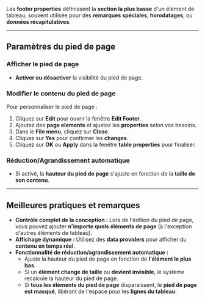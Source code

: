 Les **footer properties** définissent la **section la plus basse** d'un élément de tableau, souvent utilisée pour des **remarques spéciales**, **horodatages**, ou **données récapitulatives**.

***

## **Paramètres du pied de page**

### **Afficher le pied de page**

* **Activer ou désactiver** la visibilité du pied de page.

### **Modifier le contenu du pied de page**

Pour personnaliser le pied de page :

1. Cliquez sur **Edit** pour ouvrir la fenêtre **Edit Footer**.
2. Ajoutez des **page elements** et ajustez les **properties** selon vos besoins.
3. Dans le **File menu**, cliquez sur **Close**.
4. Cliquez sur **Yes** pour confirmer les **changes**.
5. Cliquez sur **OK** ou **Apply** dans la fenêtre **table properties** pour finaliser.

### **Réduction/Agrandissement automatique**

* Si activé, la **hauteur du pied de page** s'ajuste en fonction de la **taille de son contenu**.

***

## **Meilleures pratiques et remarques**

* **Contrôle complet de la conception :** Lors de l'édition du pied de page, vous pouvez ajouter **n'importe quels éléments de page** (à l'exception d'autres éléments de tableau).
* **Affichage dynamique :** Utilisez des **data providers** pour afficher du **contenu en temps réel**.
* **Fonctionnalité de réduction/agrandissement automatique :**
  * Ajuste la hauteur du pied de page en fonction de **l'élément le plus bas**.
  * Si un **élément change de taille** ou **devient invisible**, le système recalcule la hauteur du pied de page.
  * Si **tous les éléments du pied de page** disparaissent, le **pied de page est masqué**, libérant de l'espace pour les **lignes du tableau**.
